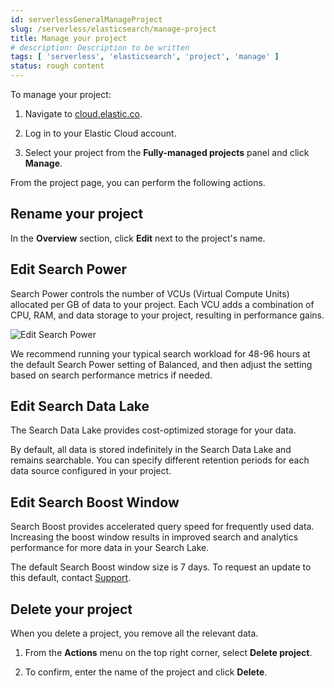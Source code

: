 ```yaml
---
id: serverlessGeneralManageProject
slug: /serverless/elasticsearch/manage-project
title: Manage your project
# description: Description to be written
tags: [ 'serverless', 'elasticsearch', 'project', 'manage' ]
status: rough content
---
```



<RoughContent />
To manage your project:

1. Navigate to [cloud.elastic.co](https://cloud.elastic.co/).

2. Log in to your Elastic Cloud account.

3. Select your project from the **Fully-managed projects** panel and click **Manage**.

From the project page, you can perform the following actions.

## Rename your project

In the **Overview** section, click **Edit** next to the project's name.

## Edit Search Power 

Search Power controls the number of VCUs (Virtual Compute Units) allocated per GB of data to your project. Each VCU adds a combination of CPU, RAM, and data storage to your project, resulting in performance gains.

![Edit Search Power](images/edit-search-power.png)

We recommend running your typical search workload for 48-96 hours at the default Search Power setting of Balanced, and then adjust the setting based on search performance metrics if needed.

## Edit Search Data Lake

The Search Data Lake provides cost-optimized storage for your data.

By default, all data is stored indefinitely in the Search Data Lake and remains searchable. You can specify different retention periods for each data source configured in your project.

## Edit Search Boost Window

Search Boost provides accelerated query speed for frequently used data. Increasing the boost window results in improved search and analytics performance for more data in your Search Lake.

The default Search Boost window size is 7 days. To request an update to this default, contact [Support](https://support.elastic.co/).

## Delete your project

When you delete a project, you remove all the relevant data. 

1. From the **Actions** menu on the top right corner, select **Delete project**.

2. To confirm, enter the name of the project and click **Delete**.
